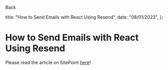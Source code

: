 
<BackLink href="/blog">Back</BackLink>

  title: "How to Send Emails with React Using Resend",
  date: "08/01/2023",
};

# How to Send Emails with React Using Resend

<PostDateRenderer date="08/01/2023" />

Please read the article on SitePoint [here](https://www.sitepoint.com/react-email-resend/)!
